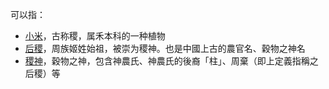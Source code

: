 '''{{Ruby|稷|-{|zh-cn:{{Lang|zh-Latn-pinyin|jì}}; zh-hant:{{Lang|zh-Latn-pinyin|jì}}; zh-tw:{{Lang|zh-Bopo|ㄐㄧˋ}}; zh-hk:{{Lang|yue-Latn-jyutping|zik<sup>1</sup>}}; zh-mo:{{Lang|yue-Latn-jyutping|zik<sup>1</sup>}};}-}}'''可以指：

*[[小米|小米]]，古称稷，属禾本科的一种植物
*[[后稷|后稷]]，周族姬姓始祖，被崇为稷神。也是中國上古的農官名、穀物之神名
*[[稷神|稷神]]，穀物之神，包含神農氏、神農氏的後裔「柱」、周棄（即上定義指稱之后稷）等

{{Disambig|Cat=一字消歧义}}